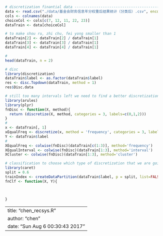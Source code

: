 
```r
# discretization finantial data -------------------------------------------
data <- read.csv("./data/基金会财务信息年分权重后结果统计（分类后）.csv", encoding = "utf-8")
cols <- colnames(data)
choiceCol <- cols[c(7, 12, 11, 22, 23)]
dataTrain <- data[choiceCol]

# to make shou ru, zhi chu, fei yong smaller than 1
dataTrain[2] <- dataTrain[2] / dataTrain[1]
dataTrain[3] <- dataTrain[3] / dataTrain[1]
dataTrain[4] <- dataTrain[4] / dataTrain[1]

# 
head(dataTrain, n = 2)

# disc 
library(discretization)
dataTrain$label <- as.factor(dataTrain$label)
res <- disc.Topdown(dataTrain, method = 1)
res$Disc.data  

# still too many intervals left we need to find a better discretization methodres
library(arules)
library(plyr)
fnDisc <- function(X, method){
  return (discretize(X, method, categories = 3, labels=c(0,1,2)))
}
# 
x <- dataTrain[, 1]
xEqualFreq <- discretize(x, method = 'frequency', categories = 3, labels = c(0, 1, 2)) 
Y <- dataTrain$label
# 
XEqualFreq <- colwise(fnDisc)(dataTrain[c(1:3)], method='frequency')
XEqualInterval <- colwise(fnDisc)(dataTrain[1:3], method='interval')
XCluster <- colwise(fnDisc)(dataTrain[1:3], method='cluster')

# classification to choose which type of discretization that we are going to use
library(caret)
split = 0.6
trainIndex <- createDataPartition(dataTrain$label, p = split, list=FALSE) 
fnClf <- function(X, Y){
  
  
  
}
```


---
title: "chen_recsys.R"
author: "chen"
date: "Sun Aug  6 00:30:43 2017"
---
